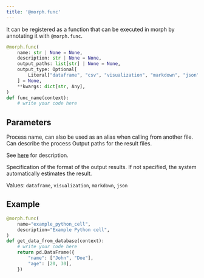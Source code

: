 ```yaml
---
title: '@morph.func'
---
```


It can be registered as a function that can be executed in morph by annotating it with `@morph.func`.

```python
@morph.func(
    name: str | None = None,
    description: str | None = None,
    output_paths: list[str] | None = None,
    output_type: Optional[
        Literal["dataframe", "csv", "visualization", "markdown", "json"]
    ] = None,
    **kwargs: dict[str, Any],
)
def func_name(context):
	# write your code here
```

## Parameters

<ParamField body="name" type="string" default="function name">
Process name, can also be used as an alias when calling from another file.
</ParamField>

<ParamField body="description" type="string">
Can describe the process
</ParamField>

<ParamField body="output_paths" type="array: string" default="['/tmp/morph/{name}/{now()}{ext()}']">
Output paths for the result files.

See [here](/sql-python/en/framework/output-paths) for description.
</ParamField>

<ParamField body="output_type" type="string">
Specification of the format of the output results. If not specified, the system automatically estimates the result.

Values: `dataframe`, `visualization`, `markdown`, `json`
</ParamField>

## Example

```python
@morph.func(
    name="example_python_cell",
    description="Example Python cell",
)
def get_data_from_database(context):
    # write your code here
	return pd.DataFrame({
        "name": ["John", "Doe"],
        "age": [20, 30],
    })
```